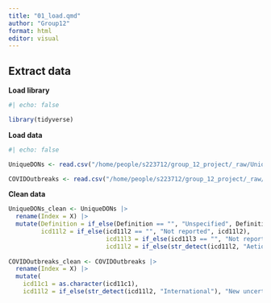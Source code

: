 ```yaml
---
title: "01_load.qmd"
author: "Group12"
format: html
editor: visual
---
```


## Extract data

**Load library**

```r

#| echo: false

library(tidyverse)


```

**Load data**

```r
#| echo: false

UniqueDONs <- read.csv("/home/people/s223712/group_12_project/_raw/UniqueDONs.csv")

COVIDOutbreaks <- read.csv("/home/people/s223712/group_12_project/_raw/COVIDOutbreaks.csv")

```

**Clean data**

```r
UniqueDONs_clean <- UniqueDONs |>
  rename(Index = X) |>
  mutate(Definition = if_else(Definition == "", "Unspecified", Definition),
         icd11l2 = if_else(icd11l2 == "", "Not reported", icd11l2),
                           icd11l3 = if_else(icd11l3 == "", "Not reported", icd11l3),
                           icd11l2 = if_else(str_detect(icd11l2, "Aetiology"), "Bacteria or viral infection", icd11l2))
  
COVIDOutbreaks_clean <- COVIDOutbreaks |>
  rename(Index = X) |>
  mutate(
    icd11c1 = as.character(icd11c1),
    icd11l2 = if_else(str_detect(icd11l2, "International"), "New uncertain disease", icd11l2))
 
```
